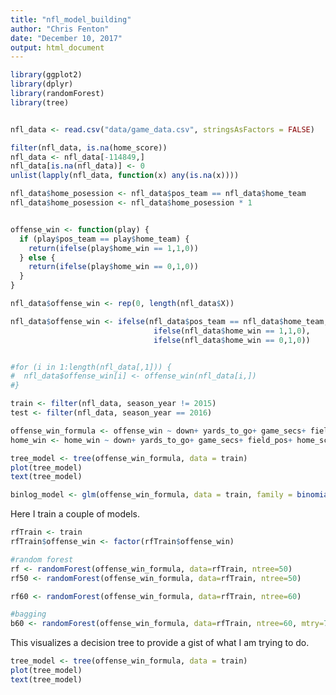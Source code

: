 ```yaml
---
title: "nfl_model_building"
author: "Chris Fenton"
date: "December 10, 2017"
output: html_document
---
```


```r
library(ggplot2)
library(dplyr)
library(randomForest)
library(tree)


nfl_data <- read.csv("data/game_data.csv", stringsAsFactors = FALSE)

filter(nfl_data, is.na(home_score))
nfl_data <- nfl_data[-114849,]
nfl_data[is.na(nfl_data)] <- 0
unlist(lapply(nfl_data, function(x) any(is.na(x))))

nfl_data$home_posession <- nfl_data$pos_team == nfl_data$home_team
nfl_data$home_posession <- nfl_data$home_posession * 1


offense_win <- function(play) {
  if (play$pos_team == play$home_team) {
    return(ifelse(play$home_win == 1,1,0))
  } else {
    return(ifelse(play$home_win == 0,1,0))
  } 
}

nfl_data$offense_win <- rep(0, length(nfl_data$X))

nfl_data$offense_win <- ifelse(nfl_data$pos_team == nfl_data$home_team,
                                ifelse(nfl_data$home_win == 1,1,0),
                                ifelse(nfl_data$home_win == 0,1,0))


#for (i in 1:length(nfl_data[,1])) {
#  nfl_data$offense_win[i] <- offense_win(nfl_data[i,])
#}

train <- filter(nfl_data, season_year != 2015)
test <- filter(nfl_data, season_year == 2016)
```


```r
offense_win_formula <- offense_win ~ down+ yards_to_go+ game_secs+ field_pos+ home_score+ away_score+ home_posession
home_win <- home_win ~ down+ yards_to_go+ game_secs+ field_pos+ home_score+ away_score+ home_posession

tree_model <- tree(offense_win_formula, data = train)
plot(tree_model)
text(tree_model)

binlog_model <- glm(offense_win_formula, data = train, family = binomial(link="logit"))

```

Here I train a couple of models.

```r
rfTrain <- train
rfTrain$offense_win <- factor(rfTrain$offense_win)

#random forest
rf <- randomForest(offense_win_formula, data=rfTrain, ntree=50)
rf50 <- randomForest(offense_win_formula, data=rfTrain, ntree=50)

rf60 <- randomForest(offense_win_formula, data=rfTrain, ntree=60)

#bagging
b60 <- randomForest(offense_win_formula, data=rfTrain, ntree=60, mtry=7)

```


This visualizes a decision tree to provide a gist of what I am trying to do.
```r
tree_model <- tree(offense_win_formula, data = train)
plot(tree_model)
text(tree_model)
```